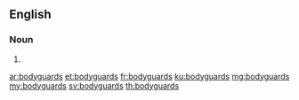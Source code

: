 ==English==

===Noun===
{{head|en|noun plural form}}

# {{plural of|bodyguard|lang=en}}

[[ar:bodyguards]]
[[et:bodyguards]]
[[fr:bodyguards]]
[[ku:bodyguards]]
[[mg:bodyguards]]
[[my:bodyguards]]
[[sv:bodyguards]]
[[th:bodyguards]]